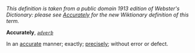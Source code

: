 ''This definition is taken from a public domain 1913 edition of Webster's Dictionary: please see [[Accurately]] for the new Wiktionary definition of this term.''

'''Accurately''', ''<code>[[adverb (part of speech)|adverb]]</code>''

In an [[accurate]] manner; exactly; [[precisely]]; without error or defect.